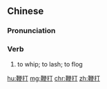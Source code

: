 ==Chinese==
{{zh-forms}}

===Pronunciation===
{{zh-pron
|m=biāndǎ
|c=bin1 daa2
|h=pfs=piên-tá
|cat=v
}}

===Verb===
{{zh-verb}}

# to whip; to lash; to flog

[[hu:鞭打]]
[[mg:鞭打]]
[[chr:鞭打]]
[[zh:鞭打]]
